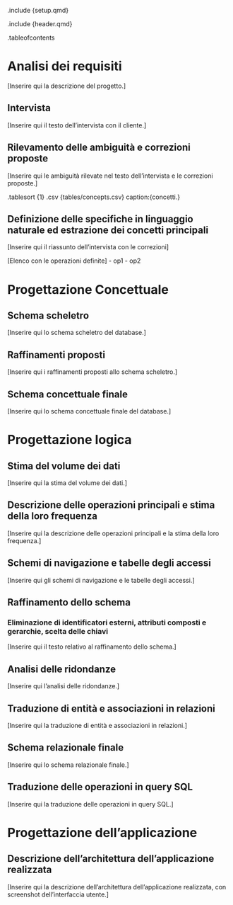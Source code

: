 .include {setup.qmd}

.include {header.qmd}

.tableofcontents

# Analisi dei requisiti

[Inserire qui la descrizione del progetto.]

## Intervista

[Inserire qui il testo dell'intervista con il cliente.]


## Rilevamento delle ambiguità e correzioni proposte

[Inserire qui le ambiguità rilevate nel testo dell'intervista e le correzioni proposte.]

.tablesort {1}
    .csv {tables/concepts.csv} caption:{concetti.}


## Definizione delle specifiche in linguaggio naturale ed estrazione dei concetti principali

[Inserire qui il riassunto dell'intervista con le correzioni]

[Elenco con le operazioni definite]
- op1
- op2


# Progettazione Concettuale

## Schema scheletro

[Inserire qui lo schema scheletro del database.]

## Raffinamenti proposti

[Inserire qui i raffinamenti proposti allo schema scheletro.]

## Schema concettuale finale

[Inserire qui lo schema concettuale finale del database.]



# Progettazione logica

## Stima del volume dei dati

[Inserire qui la stima del volume dei dati.]

## Descrizione delle operazioni principali e stima della loro frequenza

[Inserire qui la descrizione delle operazioni principali e la stima della loro frequenza.]

## Schemi di navigazione e tabelle degli accessi

[Inserire qui gli schemi di navigazione e le tabelle degli accessi.]

## Raffinamento dello schema

### Eliminazione di identificatori esterni, attributi composti e gerarchie, scelta delle chiavi

[Inserire qui il testo relativo al raffinamento dello schema.]

## Analisi delle ridondanze

[Inserire qui l'analisi delle ridondanze.]

## Traduzione di entità e associazioni in relazioni

[Inserire qui la traduzione di entità e associazioni in relazioni.]

## Schema relazionale finale

[Inserire qui lo schema relazionale finale.]

## Traduzione delle operazioni in query SQL

[Inserire qui la traduzione delle operazioni in query SQL.]



# Progettazione dell'applicazione

## Descrizione dell'architettura dell'applicazione realizzata

[Inserire qui la descrizione dell'architettura dell'applicazione realizzata, con screenshot dell'interfaccia utente.]
